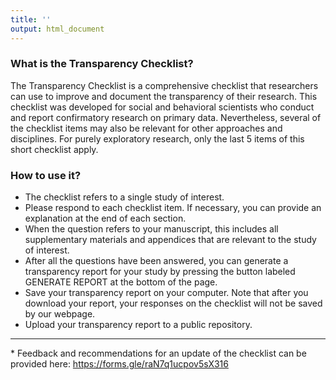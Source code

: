 ```yaml
---
title: ''
output: html_document
---
```


### What is the Transparency Checklist?

The Transparency Checklist is a comprehensive checklist that researchers can use to improve and document the transparency of their research. This checklist was developed for social and behavioral scientists who conduct and report confirmatory research on primary data. Nevertheless, several of the checklist items may also be relevant for other approaches and disciplines. For purely exploratory research, only the last 5 items of this short checklist apply. 


### How to use it?

- The checklist refers to a single study of interest.
- Please respond to each checklist item. If necessary, you can provide an explanation at the end of each section. 
- When the question refers to your manuscript, this includes all supplementary materials and appendices that are relevant to the study of interest.
- After all the questions have been answered, you can generate a transparency report for your study by pressing the button labeled GENERATE REPORT at the bottom of the page. 
- Save your transparency report on your computer. Note that after you download your report, your responses on the checklist will not be saved by our webpage.
- Upload your transparency report to a public repository. 

<!-- - You can cite the Transparency Checklist as follows: REF comes here -->

-----

\* Feedback and recommendations for an update of the checklist can be provided here: [https://forms.gle/raN7q1ucpov5sX316](https://forms.gle/raN7q1ucpov5sX316)